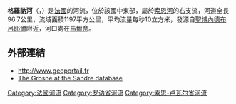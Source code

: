 {{noteTA
|G1=法国地名
|G2=单位
}}
{{Infobox river
| name              = 格罗讷河
| native_name       = Grosne
| image             = Cluny (Saône-et-Loire, Fr) La Grosne, pont de la Levée.JPG
| image_caption     = [[克吕尼|克吕尼]]附近的格罗讷河
| map               = Grosne.png
| source1_location  = [[聖博內德布呂耶爾|聖博內德布呂耶爾]]
| source1_coordinates= {{coord|46|14|52|N|04|28|37|E}}
| mouth_location    = [[索恩河|索恩河]]
| mouth_coordinates = {{coord|46|41|58|N|04|56|13|E|display=inline,title}}
| progression       = {{RSaône}}
| subdivision_type1 = [[世界政區索引|国家]]
| subdivision_name1 = {{FR}}
| length            = {{convert|96.7|km|mi|abbr=on}}
| source1_elevation = {{convert|610|m|ft|abbr=on}}
| mouth_elevation   = {{convert|170|m|ft|abbr=on}}
| discharge1_avg    = {{convert|10|m3/s|cuft/s|abbr=on}}
| basin_size        = {{convert|1197|km2|sqmi|abbr=on}}
}}
'''格羅訥河'''（{{lang-fr|Grosne}}，{{IPA-fr|ɡʁon}}）是[[法國|法國]]的河流，位於該國中東部，屬於[[索恩河|索恩河]]的右支流，河道全長96.7公里，流域面積1197平方公里，平均流量每秒10立方米，發源自[[聖博內德布呂耶爾|聖博內德布呂耶爾]]附近，河口處在[[馬爾奈_(索恩-盧瓦爾省)|馬爾奈]]。

==外部連結==
*http://www.geoportail.fr {{Wayback|url=http://www.geoportail.fr/ |date=20101215171356 }}
*[http://sandre.eaufrance.fr/app/chainage/courdo/htm/U32-0400.php?cg=U32-0400 The Grosne at the Sandre database]

{{France-geo-stub}}
[[Category:法國河流|Category:法國河流]]
[[Category:罗讷省河流|Category:罗讷省河流]]
[[Category:索恩-卢瓦尔省河流|Category:索恩-卢瓦尔省河流]]